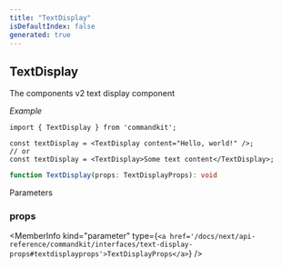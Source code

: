 ```yaml
---
title: "TextDisplay"
isDefaultIndex: false
generated: true
---
```



<!-- This file was generated from the CommandKit source. Do not modify. Instead, re-run the "docgen" script -->


## TextDisplay

<GenerationInfo sourceFile="packages/commandkit/src/components/v2/text-display.ts" sourceLine="31" packageName="commandkit" />

The components v2 text display component



*Example*

```tsx
import { TextDisplay } from 'commandkit';

const textDisplay = <TextDisplay content="Hello, world!" />;
// or
const textDisplay = <TextDisplay>Some text content</TextDisplay>;
```

```ts title="Signature"
function TextDisplay(props: TextDisplayProps): void
```
Parameters

### props

<MemberInfo kind="parameter" type={`<a href='/docs/next/api-reference/commandkit/interfaces/text-display-props#textdisplayprops'>TextDisplayProps</a>`} />

